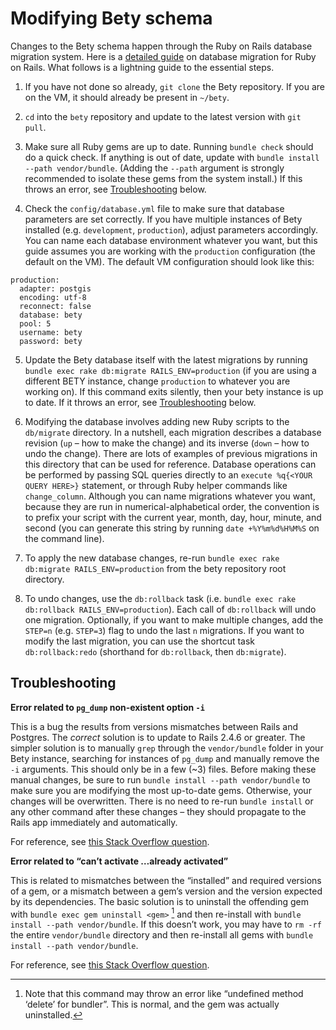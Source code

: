 # Modifying Bety schema

Changes to the Bety schema happen through the Ruby on Rails database migration system.
Here is a [detailed guide](http://edgeguides.rubyonrails.org/active_record_migrations.html) on database migration for Ruby on Rails.
What follows is a lightning guide to the essential steps.

1. If you have not done so already, `git clone` the Bety repository. If you are on the VM, it should already be present in `~/bety`.

2. `cd` into the `bety` repository and update to the latest version with `git pull`.

3. Make sure all Ruby gems are up to date. Running `bundle check` should do a quick check.
   If anything is out of date, update with `bundle install --path vendor/bundle`.
   (Adding the `--path` argument is strongly recommended to isolate these gems from the system install.)
   If this throws an error, see [Troubleshooting](#modifying-bety-troubleshooting) below.

4. Check the `config/database.yml` file to make sure that database parameters are set correctly.
   If you have multiple instances of Bety installed (e.g. `development`, `production`), adjust parameters accordingly.
   You can name each database environment whatever you want, but this guide assumes you are working with the `production` configuration (the default on the VM).
   The default VM configuration should look like this:

```
production:
  adapter: postgis
  encoding: utf-8
  reconnect: false
  database: bety
  pool: 5
  username: bety
  password: bety
```

5. Update the Bety database itself with the latest migrations by running `bundle exec rake db:migrate RAILS_ENV=production` (if you are using a different BETY instance, change `production` to whatever you are working on).
   If this command exits silently, then your bety instance is up to date.
   If it throws an error, see [Troubleshooting](#modifying-bety-troubleshooting) below.

6. Modifying the database involves adding new Ruby scripts to the `db/migrate` directory.
   In a nutshell, each migration describes a database revision (`up` -- how to make the change) and its inverse (`down` -- how to undo the change).
   There are lots of examples of previous migrations in this directory that can be used for reference.
   Database operations can be performed by passing SQL queries directly to an `execute %q{<YOUR QUERY HERE>}` statement, or through Ruby helper commands like `change_column`.
   Although you can name migrations whatever you want, because they are run in numerical-alphabetical order, the convention is to prefix your script with the current year, month, day, hour, minute, and second (you can generate this string by running `date +%Y%m%d%H%M%S` on the command line).

7. To apply the new database changes, re-run `bundle exec rake db:migrate RAILS_ENV=production` from the bety repository root directory.

8. To undo changes, use the `db:rollback` task (i.e. `bundle exec rake db:rollback RAILS_ENV=production`).
   Each call of `db:rollback` will undo one migration.
   Optionally, if you want to make multiple changes, add the `STEP=n` (e.g. `STEP=3`) flag to undo the last `n` migrations.
   If you want to modify the last migration, you can use the shortcut task `db:rollback:redo` (shorthand for `db:rollback`, then `db:migrate`).


## Troubleshooting {#modifying-bety-troubleshooting}

**Error related to `pg_dump` non-existent option `-i`**

This is a bug the results from versions mismatches between Rails and Postgres.
The _correct_ solution is to update to Rails 2.4.6 or greater.
The simpler solution is to manually `grep` through the `vendor/bundle` folder in your Bety instance, searching for instances of `pg_dump` and manually remove the `-i` arguments.
This should only be in a few (~3) files.
Before making these manual changes, be sure to run `bundle install --path vendor/bundle` to make sure you are modifying the most up-to-date gems.
Otherwise, your changes will be overwritten.
There is no need to re-run `bundle install` or any other command after these changes -- they should propagate to the Rails app immediately and automatically.

For reference, see [this Stack Overflow question](https://stackoverflow.com/questions/35999906/pg-dump-invalid-option-i-when-migrating/39130103).

**Error related to "can't activate <some gem>...already activated"**

This is related to mismatches between the "installed" and required versions of a gem, or a mismatch between a gem's version and the version expected by its dependencies.
The basic solution is to uninstall the offending gem with `bundle exec gem uninstall <gem>` ^[Note that this command may throw an error like "undefined method 'delete' for bundler". This is normal, and the gem was actually uninstalled.] and then re-install with `bundle install --path vendor/bundle`.
If this doesn't work, you may have to `rm -rf` the entire `vendor/bundle` directory and then re-install all gems with `bundle install --path vendor/bundle`.

For reference, see [this Stack Overflow question](https://stackoverflow.com/questions/4308070/gem-bundler-load-error-cant-activate-already-activated).
